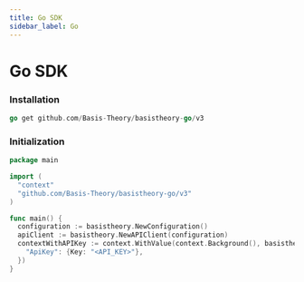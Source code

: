 ```yaml
---
title: Go SDK
sidebar_label: Go
---
```



# Go SDK

<GithubCard
  heading="Go SDK"
  icon={SDK.GO}
  organization="basis-theory"
  repository="basistheory-go"
/>

### Installation

```go showLineNumbers
go get github.com/Basis-Theory/basistheory-go/v3
```

### Initialization

```go showLineNumbers
package main

import (
  "context"
  "github.com/Basis-Theory/basistheory-go/v3"
)

func main() {
  configuration := basistheory.NewConfiguration()
  apiClient := basistheory.NewAPIClient(configuration)
  contextWithAPIKey := context.WithValue(context.Background(), basistheory.ContextAPIKeys, map[string]basistheory.APIKey{
    "ApiKey": {Key: "<API_KEY>"},
  })
}
```
